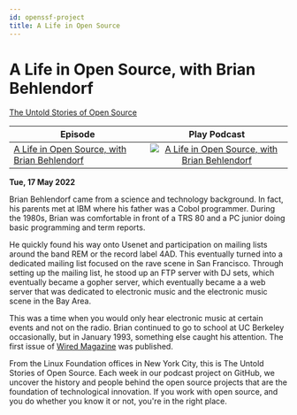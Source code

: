 ```yaml
---
id: openssf-project
title: A Life in Open Source
---
```



# A Life in Open Source, with Brian Behlendorf

<Spotify scsrc={podcasts[2].src} />

[The Untold Stories of Open Source](https://untold-stories-of-open-source.captivate.fm/spotify)

| Episode                                                                                                 |                                                                                     Play Podcast                                                                                     |
| ------------------------------------------------------------------------------------------------------- | :----------------------------------------------------------------------------------------------------------------------------------------------------------------------------------: |
| [A Life in Open Source, with Brian Behlendorf](https://open.spotify.com/episode/0P0cjBDn5nSYPe1i0FrFXr) | [![A Life in Open Source, with Brian Behlendorf](../images/podcast-mic.png "A Life in Open Source, with Brian Behlendorf")](https://open.spotify.com/episode/0P0cjBDn5nSYPe1i0FrFXr) |

**Tue, 17 May 2022**

Brian Behlendorf came from a science and technology background. In fact, his parents met at IBM where his father was a Cobol programmer. During the 1980s, Brian was comfortable in front of a TRS 80 and a PC junior doing basic programming and term reports.

He quickly found his way onto Usenet and participation on mailing lists around the band REM or the record label 4AD. This eventually turned into a dedicated mailing list focused on the rave scene in San Francisco. Through setting up the mailing list, he stood up an FTP server with DJ sets, which eventually became a gopher server, which eventually became a a web server that was dedicated to electronic music and the electronic music scene in the Bay Area.

This was a time when you would only hear electronic music at certain events and not on the radio. Brian continued to go to school at UC Berkeley occasionally, but in January 1993, something else caught his attention. The first issue of [Wired Magazine](https://www.wired.com/) was published.

From the Linux Foundation offices in New York City, this is The Untold Stories of Open Source. Each week in our podcast project on GitHub, we uncover the history and people behind the open source projects that are the foundation of technological innovation. If you work with open source, and you do whether you know it or not, you're in the right place.
